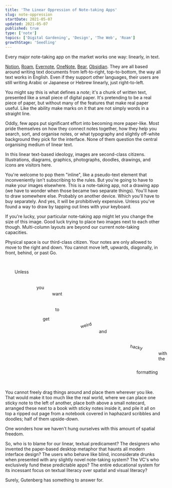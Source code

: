 ```yaml
---
title: 'The Linear Oppression of Note-taking Apps'
slug: note-oppression
startDate: 2021-05-07
updated: 2021-05-07
published: true
type: ['note']
topics: ['Digital Gardening', 'Design', 'The Web', 'Roam']
growthStage: 'Seedling'
---
```


<IntroParagraph>

Every major note-taking app on the market works one way: linearly, in text.

</IntroParagraph>

[Notion](https://www.notion.so/), [Roam](https://roamresearch.com/), [Evernote](https://evernote.com/), [OneNote](https://www.onenote.com/), [Bear](https://bear.app/), [Obsidian](https://obsidian.md/). They are all based around writing text documents from left-to-right, top-to-bottom, the way all text works in English. Even if they support other languages, their users are still writing Arabic or Japanese or Hebrew linearly, just right-to-left.

You might say this is what defines a _note_; it's a chunk of written text, presented like a small piece of digital paper. It's pretending to be a real piece of paper, but without many of the features that make real paper useful. Like the ability make marks on it that are not simply words in a straight line.

Oddly, few apps put significant effort into becoming more paper-like. Most pride themselves on how they connect notes together, how they help you search, sort, and organise notes, or what typography and slightly off-white background they pick for the interface. None of them question the central organising medium of linear text.

In this linear text-based ideology, images are second-class citizens. Illustrations, diagrams, graphics, photographs, doodles, drawings, and icons are visitors here.

You're welcome to pop them "inline", like a pseudo-text element that inconveniently isn't subscribing to the rules. But you're going to have to make your images elsewhere. This is a note-taking app, not a drawing app (we have to wonder when those became two separate things). You'll have to draw somewhere else. Probably on another device. Which you'll have to buy separately. And yes, it will be prohibitively expensive. Unless you've found a way to draw by tapping out lines with your keyboard.

If you're lucky, your particular note-taking app might let you change the size of this image. Good luck trying to place two images next to each other though. Multi-column layouts are beyond our current note-taking capacities. 

Physical space is our third-class citizen. Your notes are only allowed to move to the right and down. You cannot move left, upwards, diagonally, in front, behind, or past Go. 

<div style="position: relative; top: 0; left: 0; height: 400px; width: 100%; ">

<div style="position: absolute; top: 30px; left: 30px;">Unless</div>

<div style="position: absolute; top: 80px; left: 100px;">you</div>

<div style="position: absolute; top: 100px; left: 150px;">want</div>

<div style="position: absolute; top: 150px; left: 160px;">to</div>

<div style="position: absolute; top: 180px; left: 120px;">get</div>

<div style="position: absolute; top: 200px; left: 240px; transform: rotateZ(-15deg);">weird</div>

<div style="position: absolute; top: 220px; left: 300px;">and</div>

<div style="position: absolute; top: 270px; left: 400px; transform: rotateZ(10deg);">hacky</div>

<div style="position: absolute; top: 290px; left: 490px;">with the</div>

<div style="position: absolute; top: 350px; left: 420px;">formatting</div>


</div>

You cannot freely drag things around and place them wherever you like. That would make it too much like the real world, where we can place one sticky note to the left of another, place both above a small notecard, arranged these next to a book with sticky notes inside it, and pile it all on top a ripped out page from a notebook covered in haphazard scribbles and doodles; half of them upside-down.

One wonders how we haven't hung ourselves with this amount of spatial freedom.

So, who is to blame for our linear, textual predicament? The designers who invented the paper-based desktop metaphor that haunts all modern interface design? The users who behave like blind, inconsiderate drunks when presented with any slightly novel note-taking system? The VC's who exclusively fund these predictable apps? The entire educational system for its incessant focus on textual literacy over spatial and visual literacy?

Surely, Gutenberg has something to answer for.

